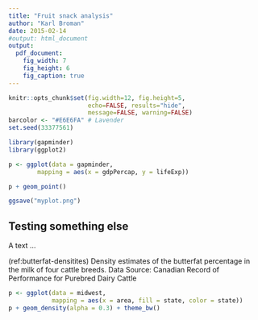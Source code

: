 ```yaml
---
title: "Fruit snack analysis"
author: "Karl Broman"
date: 2015-02-14
#output: html_document
output:
  pdf_document:
    fig_width: 7
    fig_height: 6
    fig_caption: true
---
```


```r
knitr::opts_chunk$set(fig.width=12, fig.height=5,
                      echo=FALSE, results="hide",
                      message=FALSE, warning=FALSE)
barcolor <- "#E6E6FA" # Lavender
set.seed(33377561)
```

```r
library(gapminder)
library(ggplot2)
```

```r
p <- ggplot(data = gapminder,
	    mapping = aes(x = gdpPercap, y = lifeExp))

p + geom_point()
```

```r
ggsave("myplot.png")
```


## Testing something else

A text ...

(ref:butterfat-densitites) Density estimates of the butterfat percentage in the milk of four cattle breeds. Data Source: Canadian Record of Performance for Purebred Dairy Cattle

```r
p <- ggplot(data = midwest,
            mapping = aes(x = area, fill = state, color = state))
p + geom_density(alpha = 0.3) + theme_bw()
```

